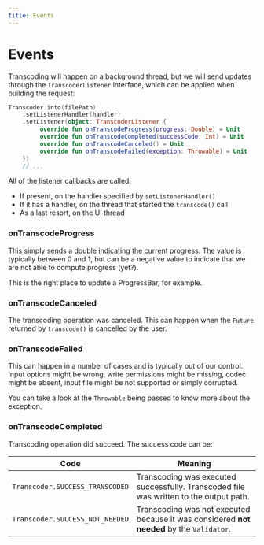 ```yaml
---
title: Events
---
```


# Events

Transcoding will happen on a background thread, but we will send updates through the `TranscoderListener`
interface, which can be applied when building the request:

```kotlin
Transcoder.into(filePath)
    .setListenerHandler(handler)
    .setListener(object: TranscoderListener {
         override fun onTranscodeProgress(progress: Double) = Unit
         override fun onTranscodeCompleted(successCode: Int) = Unit
         override fun onTranscodeCanceled() = Unit
         override fun onTranscodeFailed(exception: Throwable) = Unit
    })
    // ...
```

All of the listener callbacks are called:

- If present, on the handler specified by `setListenerHandler()`
- If it has a handler, on the thread that started the `transcode()` call
- As a last resort, on the UI thread

### onTranscodeProgress

This simply sends a double indicating the current progress. The value is typically between 0 and 1,
but can be a negative value to indicate that we are not able to compute progress (yet?).

This is the right place to update a ProgressBar, for example.

### onTranscodeCanceled

The transcoding operation was canceled. This can happen when the `Future` returned by `transcode()`
is cancelled by the user.

### onTranscodeFailed

This can happen in a number of cases and is typically out of our control. Input options might be
wrong, write permissions might be missing, codec might be absent, input file might be not supported
or simply corrupted.

You can take a look at the `Throwable` being passed to know more about the exception.

### onTranscodeCompleted

Transcoding operation did succeed. The success code can be:

|Code|Meaning|
|----|-------|
|`Transcoder.SUCCESS_TRANSCODED`|Transcoding was executed successfully. Transcoded file was written to the output path.|
|`Transcoder.SUCCESS_NOT_NEEDED`|Transcoding was not executed because it was considered **not needed** by the `Validator`.|
